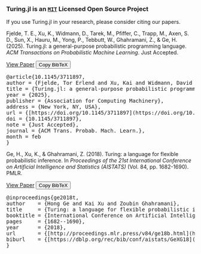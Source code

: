 <div class="citation-container">
<h3 id="cite" class="pb-1 text-center">Turing.jl is an <a href="[https://github.com/TuringLang/Turing.jl/blob/main/LICENCE](https://github.com/TuringLang/Turing.jl/blob/main/LICENCE)" class="turing-license-link"><code>MIT</code></a> Licensed Open Source Project</h3>
<p class="text-center">If you use Turing.jl in your research, please consider citing our papers.</p>
<div class="citation-entry">
<p class="citation-text">
Fjelde, T. E., Xu, K., Widmann, D., Tarek, M., Pfiffer, C., Trapp, M., Axen, S. D., Sun, X., Hauru, M., Yong, P., Tebbutt, W., Ghahramani, Z., & Ge, H. (2025). <span class="citation-title">Turing.jl: a general-purpose probabilistic programming language.</span> <em>ACM Transactions on Probabilistic Machine Learning</em>. Just Accepted.
</p>
<div class="citation-actions">
<a href="[https://doi.org/10.1145/3711897](https://doi.org/10.1145/3711897)" target="_blank" rel="noopener noreferrer" class="button">View Paper</a>
<button class="button button--primary" onclick="copyCitationBibtex('bibtex-jmlr-2025', this)">Copy BibTeX</button>
</div>
<pre id="bibtex-jmlr-2025" class="citation-bibtex-data">
@article{10.1145/3711897,
author = {Fjelde, Tor Erlend and Xu, Kai and Widmann, David and Tarek, Mohamed and Pfiffer, Cameron and Trapp, Martin and Axen, Seth D. and Sun, Xianda and Hauru, Markus and Yong, Penelope and Tebbutt, Will and Ghahramani, Zoubin and Ge, Hong},
title = {Turing.jl: a general-purpose probabilistic programming language},
year = {2025},
publisher = {Association for Computing Machinery},
address = {New York, NY, USA},
url = {[https://doi.org/10.1145/3711897](https://doi.org/10.1145/3711897)},
doi = {10.1145/3711897},
note = {Just Accepted},
journal = {ACM Trans. Probab. Mach. Learn.},
month = feb
}
</pre>
</div>
<div class="citation-entry">
<p class="citation-text">
Ge, H., Xu, K., & Ghahramani, Z. (2018). <span class="citation-title">Turing: a language for flexible probabilistic inference.</span> In <em>Proceedings of the 21st International Conference on Artificial Intelligence and Statistics (AISTATS)</em> (Vol. 84, pp. 1682-1690). PMLR.
</p>
<div class="citation-actions">
<a href="[http://proceedings.mlr.press/v84/ge18b.html](http://proceedings.mlr.press/v84/ge18b.html)" target="_blank" rel="noopener noreferrer" class="button">View Paper</a>
<button class="button button--primary" onclick="copyCitationBibtex('bibtex-aistats-2018', this)">Copy BibTeX</button>
</div>
<pre id="bibtex-aistats-2018" class="citation-bibtex-data">
@inproceedings{ge2018t,
author    = {Hong Ge and Kai Xu and Zoubin Ghahramani},
title     = {Turing: a language for flexible probabilistic inference},
booktitle = {International Conference on Artificial Intelligence and Statistics, {AISTATS} 2018, 9-11 April 2018, Playa Blanca, Lanzarote, Canary Islands, Spain},
pages     = {1682--1690},
year      = {2018},
url       = {[http://proceedings.mlr.press/v84/ge18b.html](http://proceedings.mlr.press/v84/ge18b.html)},
biburl    = {[https://dblp.org/rec/bib/conf/aistats/GeXG18](https://dblp.org/rec/bib/conf/aistats/GeXG18)},
}
</pre>
</div>
</div>
<script>
function copyCitationBibtex(elementId, buttonElement) {
const bibtexElement = document.getElementById(elementId);
const bibtexText = bibtexElement.textContent.trim();
navigator.clipboard.writeText(bibtexText).then(() => {
const originalText = buttonElement.innerHTML;
buttonElement.innerHTML = '✅ Copied!';
buttonElement.classList.add('citation-copied');
buttonElement.disabled = true;
setTimeout(() => {
buttonElement.innerHTML = originalText;
buttonElement.classList.remove('citation-copied');
buttonElement.disabled = false;
}, 2000);
}).catch(err => {
console.error('Failed to copy BibTeX: ', err);
buttonElement.innerHTML = 'Error!';
setTimeout(() => {
buttonElement.innerHTML = 'Copy BibTeX';
}, 2000);
});
}
</script>
